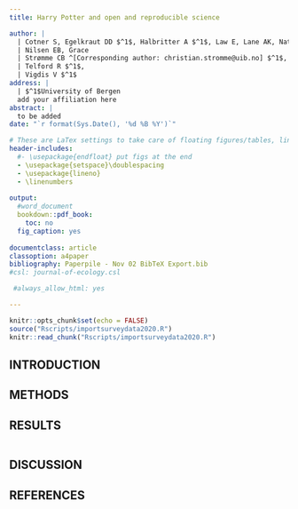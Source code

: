 ```yaml
---
title: Harry Potter and open and reproducible science

author: |
  | Cotner S, Egelkraut DD $^1$, Halbritter A $^1$, Law E, Lane AK, Nater CR, 
  | Nilsen EB, Grace
  | Strømme CB ^[Corresponding author: christian.stromme@uib.no] $^1$,
  | Telford R $^1$,
  | Vigdis V $^1$
address: |
  | $^1$University of Bergen
  add your affiliation here
abstract: |
  to be added
date: "`r format(Sys.Date(), '%d %B %Y')`"

# These are LaTex settings to take care of floating figures/tables, line spacing, etc
header-includes:
  #- \usepackage{endfloat} put figs at the end
  - \usepackage{setspace}\doublespacing
  - \usepackage{lineno}
  - \linenumbers
  
output:
  #word_document
  bookdown::pdf_book:
    toc: no
  fig_caption: yes
  
documentclass: article
classoption: a4paper
bibliography: Paperpile - Nov 02 BibTeX Export.bib
#csl: journal-of-ecology.csl

 #always_allow_html: yes

---
```



```r
knitr::opts_chunk$set(echo = FALSE)
source("Rscripts/importsurveydata2020.R")
knitr::read_chunk("Rscripts/importsurveydata2020.R")

```

## INTRODUCTION




## METHODS




## RESULTS

``` r

```


## DISCUSSION


## REFERENCES
